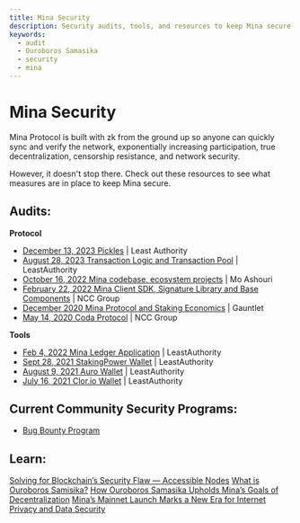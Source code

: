 ```yaml
---
title: Mina Security
description: Security audits, tools, and resources to keep Mina secure. 
keywords:
  - audit
  - Ouroboros Samasika
  - security
  - mina
---
```


# Mina Security

Mina Protocol is built with zk from the ground up so anyone can quickly sync and verify the network, exponentially increasing participation, true decentralization, censorship resistance, and network security.

However, it doesn't stop there. Check out these resources to see what measures are in place to keep Mina secure. 

## Audits:
**Protocol**
- [December 13, 2023 Pickles](https://minaprotocol.com/wp-content/uploads/Least-Authority-Pickles-Final-Audit-Report.pdf) | Least Authority
- [August 28, 2023 Transaction Logic and Transaction Pool](https://minaprotocol.com/blog/least-authority-concludes-security-audit-of-mina-protocols-transaction-logic-and-transaction-pool) | LeastAuthority
- [October 16, 2022 Mina codebase, ecosystem projects](https://minaprotocol.com/wp-content/uploads/Mina-Security-Assessment-2022.pdf) | Mo Ashouri
- [February 22, 2022 Mina Client SDK, Signature Library and Base Components](https://research.nccgroup.com/wp-content/uploads/2022/02/NCC_Group_O1LabsOperatingCo_Report_2022-02-21_v1.0.pdf) | NCC Group
- [December 2020 Mina Protocol and Staking Economics](https://gauntlet.network/reports/mina) | Gauntlet
- [May 14, 2020 Coda Protocol](https://minaprotocol.com/blog/ncc-group-security-audit-results-of-coda-protocol) | NCC Group

**Tools**
- [Feb 4, 2022 Mina Ledger Application](https://minaprotocol.com/blog/ledger-nanox-nanos-developer-mode)  | LeastAuthority
- [Sept 28, 2021 StakingPower Wallet](https://minaprotocol.com/blog/least-authority-concludes-security-audit-on-stakingpower-wallet)  | LeastAuthority
- [August 9, 2021 Auro Wallet](https://minaprotocol.com/blog/least-authority-concludes-security-audit-on-auro-wallet)  | LeastAuthority
- [July 16, 2021  Clor.io Wallet](https://minaprotocol.com/blog/clorio-wallet-audit)  | LeastAuthority

## Current Community Security Programs:
- [Bug Bounty Program](https://minaprotocol.com/blog/re-launching-the-mina-ecosystem-bug-bounty-program)

## Learn:
[Solving for Blockchain’s Security Flaw — Accessible Nodes](https://minaprotocol.com/blog/solving-for-blockchains-security-flaw?utm_medium=gitHub&utm_source=social&utm_campaign=evergreen)
[What is Ouroboros Samisika?](https://minaprotocol.com/blog/how-ouroboros-samasika-upholds-minas-goals-of-decentralization?utm_medium=github&utm_source=social&utm_campaign=updates)
[How Ouroboros Samasika Upholds Mina’s Goals of Decentralization](https://minaprotocol.com/blog/how-ouroboros-samasika-upholds-minas-goals-of-decentralization?utm_medium=github&utm_source=social&utm_campaign=updates)
[Mina’s Mainnet Launch Marks a New Era for Internet Privacy and Data Security](https://minaprotocol.com/blog/minas-mainnet-launch-marks-a-new-era-for-internet-privacy-and-data-security?utm_medium=github&utm_source=social&utm_campaign=updates)

